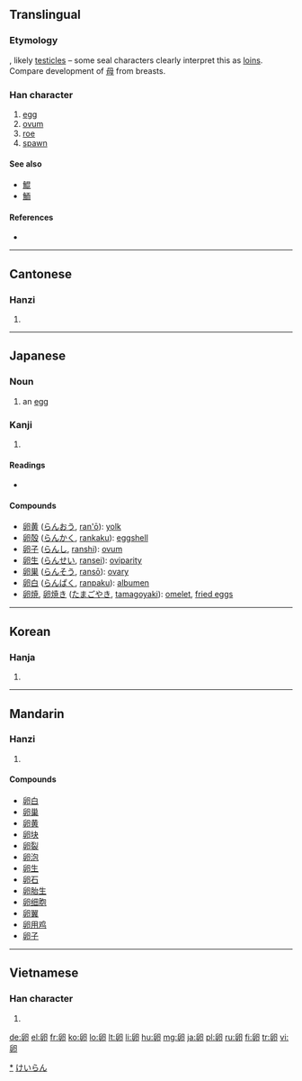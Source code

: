 {{also|卯|卬}}
==Translingual==

===Etymology===
{{liushu|i}}, likely [[testicle]]s – some seal characters clearly interpret this as [[loins]]. Compare development of [[母]] from breasts.

===Han character===
{{Han char|rn=26|rad=卩|as=05|sn=7|four=7772<sub>0</sub>|canj=竹竹尸中戈 (HHSLI)}}

# [[egg]]
# [[ovum]]
# [[roe]]
# [[spawn]]

====See also====
* [[鯤]]
* [[鮞]]

====References====
* {{Han ref|kx=0159.200|dkj=02857|dj=0365.010|hdz=10313.040|uh=5375|ud=21365|bh=A75A|bd=42842}}

----

==Cantonese==

===Hanzi===
{{yue-hanzi|jyut=|y=leun5}}

# {{defn|Cantonese|sort=卩05}}

----

==Japanese==

===Noun===
{{ja-noun|k|hira=たまご|rom=tamago}}

# an [[egg]]

===Kanji===
{{ja-kanji|grade=6|rs=卩05}}

# {{defn|Japanese}}

====Readings====
* {{ja-readings|on=[[らん]] (ran), [[こん]] (kon)|kun=[[たまご]] (tamago)}}

====Compounds====
* [[卵黄]] ([[らんおう]], [[ran'ō]]): [[yolk]]
* [[卵殻]] ([[らんかく]], [[rankaku]]): [[eggshell]]
* [[卵子]] ([[らんし]], [[ranshi]]): [[ovum]]
* [[卵生]] ([[らんせい]], [[ransei]]): [[oviparity]]
* [[卵巣]] ([[らんそう]], [[ransō]]): [[ovary]]
* [[卵白]] ([[らんぱく]], [[ranpaku]]): [[albumen]]
* [[卵焼]], [[卵焼き]] ([[たまごやき]], [[tamagoyaki]]): [[omelet]], [[fried eggs]]

[[Category:ja:Eggs|*]]
[[Category:ja:Foods|けいらん]]

----

==Korean==

===Hanja===
{{ko-hanja|hangeul=란|rv=ran|mr=ran}}

# {{defn|Korean|sort=卩05}}

----

==Mandarin==

===Hanzi===
{{cmn-hanzi|pin=[[luǎn]] ([[luan3]])|wg=luan<sup>3</sup>}}

# {{defn|Mandarin|sort=卩05}}

====Compounds====
* [[卵白]]
* [[卵巢]]
* [[卵黄]]
* [[卵块]]
* [[卵裂]]
* [[卵泡]]
* [[卵生]]
* [[卵石]]
* [[卵胎生]]
* [[卵细胞]]
* [[卵翼]]
* [[卵用鸡]]
* [[卵子]]

----

==Vietnamese==

===Han character===
{{vi-hantu|[[noãn]]|rs=卩05}}

# {{defn|Vietnamese|sort=卩05}}

[[de:卵]]
[[el:卵]]
[[fr:卵]]
[[ko:卵]]
[[lo:卵]]
[[lt:卵]]
[[li:卵]]
[[hu:卵]]
[[mg:卵]]
[[ja:卵]]
[[pl:卵]]
[[ru:卵]]
[[fi:卵]]
[[tr:卵]]
[[vi:卵]]